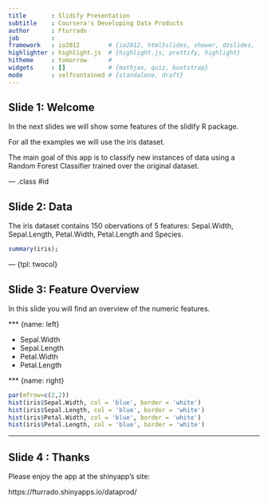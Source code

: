 ```yaml
---
title       : Slidify Presentation
subtitle    : Coursera's Developing Data Products
author      : Fturrado
job         : 
framework   : io2012        # {io2012, html5slides, shower, dzslides, ...}
highlighter : highlight.js  # {highlight.js, prettify, highlight}
hitheme     : tomorrow      # 
widgets     : []            # {mathjax, quiz, bootstrap}
mode        : selfcontained # {standalone, draft}
---
```


## Slide 1: Welcome

In the next slides we will show some features of the slidify R package.

For all the examples we will use the iris dataset.

The main goal of this app is to classify new instances of data using a Random Forest Classifier trained over the original dataset.



--- .class #id 

## Slide 2: Data

The iris dataset contains 150 obervations of 5 features: Sepal.Width, Sepal.Length, Petal.Width, Petal.Length and Species. 

```r
summary(iris);
```

--- {tpl: twocol}

## Slide 3: Feature Overview

In this slide you will find an overview of the numeric features.

*** {name: left}

- Sepal.Width
- Sepal.Length
- Petal.Width
- Petal.Length

*** {name: right}

```r
par(mfrow=c(2,2))
hist(iris$Sepal.Width, col = 'blue', border = 'white')
hist(iris$Sepal.Length, col = 'blue', border = 'white')
hist(iris$Petal.Width, col = 'blue', border = 'white')
hist(iris$Petal.Length, col = 'blue', border = 'white')
```

--- 

## Slide 4 : Thanks

Please enjoy the app at the shinyapp's site:

https://fturrado.shinyapps.io/dataprod/




